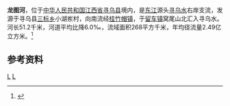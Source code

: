 {{Infobox River
  | river_name      = 龙图河
  | image_name      =
  | image_size      = 
  | caption         = 
  | origin          = [[江西省|江西省]][[寻乌县|寻乌县]][[三标乡|三标乡]]小湖岽村
  | mouth           = 江西省寻乌县[[留车镇|留车镇]]窝尾山[[寻乌水|寻乌水]]
  | basin_countries = 江西省寻乌县
  | length          = 51.2 km
  | elevation       = 
  | mouth_elevation = 
  | discharge       = 
  | watershed       = 268 km<sup>2</sup>
}}
'''龙图河'''，位于[[中华人民共和国|中华人民共和国]][[江西省|江西省]][[寻乌县|寻乌县]]境内，是[[东江|东江]]源头[[寻乌水|寻乌水]]右岸支流，发源于寻乌县[[三标乡|三标乡]]小湖岽村，向南流经[[桂竹帽镇|桂竹帽镇]]，于[[留车镇|留车镇]]窝尾山北汇入寻乌水。河长51.2千米，河道平均比降6.0‰，流域面积268平方千米，年均径流量2.49亿立方米。<ref name="中国河湖大典">{{cite book zh |author=《[[中国河湖大典|中国河湖大典]]》编纂委员会 |title=《中国河湖大典·珠江卷》 |format=M |edition=1 |location=北京 |publisher=中国水利水电出版社 |date=2013年1月 |pages=259页 |id= ISBN 978-7-5170-0561-2}}</ref>

==参考资料==
{{reflist}}

[[Category:东江水系|L]]
[[Category:江西河流|L]]